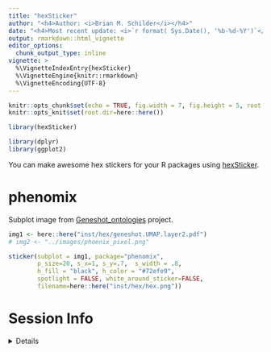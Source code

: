 ```yaml
---
title: "hexSticker"
author: "<h4>Author: <i>Brian M. Schilder</i></h4>" 
date: "<h4>Most recent update: <i>`r format( Sys.Date(), '%b-%d-%Y')`</i></h4>"
output: rmarkdown::html_vignette
editor_options: 
  chunk_output_type: inline
vignette: >
  %\VignetteIndexEntry{hexSticker}
  %\VignetteEngine{knitr::rmarkdown}
  %\VignetteEncoding{UTF-8}
---
```


```r
knitr::opts_chunk$set(echo = TRUE, fig.width = 7, fig.height = 5, root.dir=here::here())
knitr::opts_knit$set(root.dir=here::here())
```

```r
library(hexSticker)

library(dplyr)
library(ggplot2)
```

You can make awesome hex stickers for your R packages using [hexSticker](https://github.com/GuangchuangYu/hexSticker). 

# phenomix

Subplot image from [Geneshot_ontologies](https://github.com/bschilder/Geneshot_ontologies) project.

```r
img1 <- here::here("inst/hex/geneshot.UMAP.layer2.pdf")
# img2 <- "../images/phoenix_pixel.png"

sticker(subplot = img1, package="phenomix",
        p_size=20, s_x=1, s_y=.7,  s_width = .8,
        h_fill = "black", h_color = "#72efe9",
        spotlight = FALSE, white_around_sticker=FALSE,
        filename=here::here("inst/hex/hex.png"))

```


# Session Info 

<details> 

```r
utils::sessionInfo()
```

</details>  


